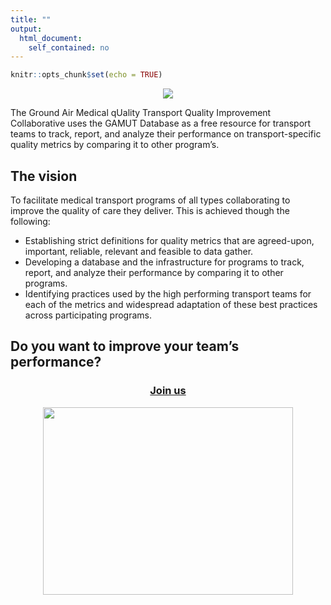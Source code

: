 ```yaml
---
title: ""
output: 
  html_document: 
    self_contained: no
---
```


```r
knitr::opts_chunk$set(echo = TRUE)
```

<center>
<img src="gamut_logo.png" />
</center>


The Ground Air Medical qUality Transport Quality Improvement Collaborative uses the GAMUT Database as a free resource for transport teams to track, report, and analyze their performance on transport-specific quality metrics by comparing it to other program's.

## The vision

To facilitate medical transport programs of all types collaborating to improve the quality of care they deliver. This is achieved though the following:  

 - Establishing strict definitions for quality metrics that are agreed-upon, important, reliable, relevant and feasible to data gather.  
 - Developing a database and the infrastructure for programs to track, report, and analyze their performance by comparing it to other programs.  
  - Identifying practices used by the high performing transport teams for each of the metrics and widespread adaptation of these best practices across participating programs.
  


## Do you want to improve your team's performance?

<center><h3><a href="join.html">Join us</a></h3></center>



<center>
<img src="sponsors.png" width="400px" height="300px" />
</center>


